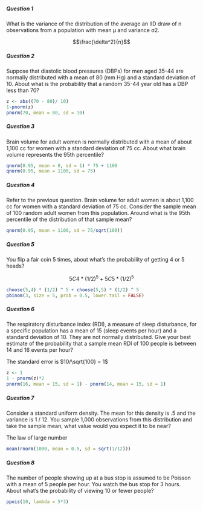 ##### Question 1
What is the variance of the distribution of the average an IID draw of n observations from a population with mean μ and variance σ2.

$$\frac{\delta^2}{n}$$

##### Question 2
Suppose that diastolic blood pressures (DBPs) for men aged 35-44 are normally distributed with a mean of 80 (mm Hg) and a standard deviation of 10. About what is the probability that a random 35-44 year old has a DBP less than 70?

```r
z <- abs((70 - 80)/ 10) 
1-pnorm(z)
pnorm(70, mean = 80, sd = 10)
```

##### Question 3
Brain volume for adult women is normally distributed with a mean of about 1,100 cc for women with a standard deviation of 75 cc. About what brain volume represents the 95th percentile?
```r
qnorm(0.95, mean = 0, sd = 1) * 75 + 1100
qnorm(0.95, mean = 1100, sd = 75)
```

##### Question 4
Refer to the previous question. Brain volume for adult women is about 1,100 cc for women with a standard deviation of 75 cc. Consider the sample mean of 100 random adult women from this population. Around what is the 95th percentile of the distribution of that sample mean?

```r
qnorm(0.95, mean = 1100, sd = 75/sqrt(100))
```

##### Question 5
You flip a fair coin 5 times, about what's the probability of getting 4 or 5 heads?

$$5C4*(1/2)^5 + 5C5*(1/2)^5$$

```r
choose(5,4) * (1/2) ^ 5 + choose(5,5) * (1/2) ^ 5
pbinom(3, size = 5, prob = 0.5, lower.tail = FALSE)
```

##### Question 6
The respiratory disturbance index (RDI), a measure of sleep disturbance, for a specific population has a mean of 15 (sleep events per hour) and a standard deviation of 10. They are not normally distributed. Give your best estimate of the probability that a sample mean RDI of 100 people is between 14 and 16 events per hour?

The standard error is $10/\sqrt{100} = 1$

```r
z <- 1
1 - pnorm(z)*2
pnorm(16, mean = 15, sd = 1) - pnorm(14, mean = 15, sd = 1)
```

##### Question 7
Consider a standard uniform density. The mean for this density is .5 and the variance is 1 / 12. You sample 1,000 observations from this distribution and take the sample mean, what value would you expect it to be near?

The law of large number 
```r
mean(rnorm(1000, mean = 0.5, sd = sqrt(1/12)))
```

##### Question 8
The number of people showing up at a bus stop is assumed to be Poisson with a mean of 5 people per hour. You watch the bus stop for 3 hours. About what's the probability of viewing 10 or fewer people?

```r
ppois(10, lambda = 5*3)
```